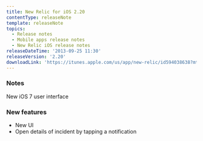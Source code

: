 ```yaml
---
title: New Relic for iOS 2.20
contentType: releaseNote
template: releaseNote
topics:
  - Release notes
  - Mobile apps release notes
  - New Relic iOS release notes
releaseDateTime: '2013-09-25 11:30'
releaseVersion: '2.20'
downloadLink: 'https://itunes.apple.com/us/app/new-relic/id594038638?mt=8'
---
```


### Notes

New iOS 7 user interface

### New features

* New UI
* Open details of incident by tapping a notification
